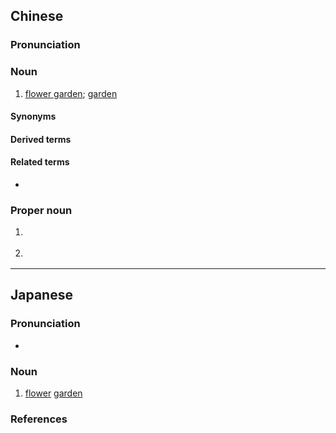 {{also|花园}}
==Chinese==
{{zh-forms|s=花园}}
{{zh-wp|zh:花園 (消歧義)}}

===Pronunciation===
{{zh-pron
|m=huāyuán,er=y
|dg=хуа1йүан1
|c=faa1 jyun4-2
|h=pfs=fâ-yèn
|md=huă-huòng
|mn=xm,qz,tw:hoe-hn̂g/zz:hoa-hûiⁿ
|mn-t=huê1 hng5
|w=1ho hhyoe
|ma=Zh-huayuán.ogg
|cat=n,pn
}}

===Noun===
{{zh-noun}}

# [[flower garden]]; [[garden]] {{zh-mw|m:個|m:座}}

====Synonyms====
{{zh-syn-saurus|花卉園}}

====Derived terms====
{{zh-der|屋頂花園|御花園|花園城市|空中花園|逛花園}}

====Related terms====
* {{zh-l|公園}}

===Proper noun===
{{head|zh|proper noun}}

# {{zh-div|鎮}} {{place|zh|t=Huayuan|town|county/Xiaochang|city/Xiaogan|p/Hubei|c/China}}
# {{zh-div|村}} {{place|zh|t=Huayuan|village|town/Wenquan|county/Yingshan|prefecture-level city/Huanggang|province/Hubei|c/China}}

{{zh-cat|Elementary|Horticulture}}

----

==Japanese==
{{ja-kanjitab|はな|その|k2=ぞの|yomi=k|r=y}}

===Pronunciation===
* {{ja-pron|はなぞの|y=k|acc=0|acc_ref=NHK}}

===Noun===
{{ja-noun|はなぞの}}

# [[flower]] [[garden]]

===References===
<references/>